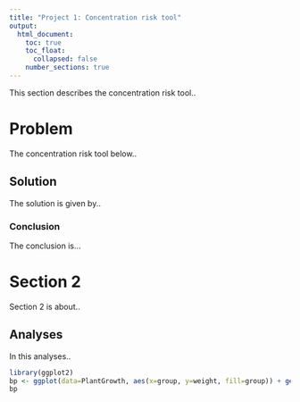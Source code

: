 ```yaml
---
title: "Project 1: Concentration risk tool"
output:
  html_document:
    toc: true
    toc_float:
      collapsed: false
    number_sections: true
---
```


This section describes the concentration risk tool.. 

# Problem

The concentration risk tool below..

## Solution

The solution is given by..


### Conclusion

The conclusion is...

# Section 2

Section 2 is about..

## Analyses

In this analyses..


```r
library(ggplot2)
bp <- ggplot(data=PlantGrowth, aes(x=group, y=weight, fill=group)) + geom_boxplot()
bp
```

